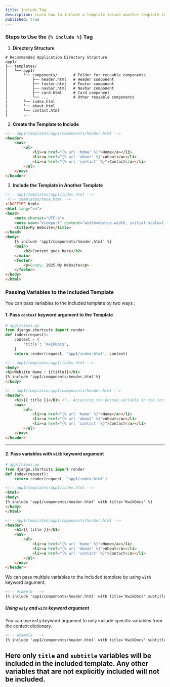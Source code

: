 ```yaml
---
title: Include Tag
description: Learn how to include a template inside another template in Django
published: true
---
```


### Steps to Use the `{% include %}` Tag

1. **Directory Structure**

```plaintext
# Recommended Application Directory Structure
app1/
├── templates/
│   └── app1/
│       └── components/       # Folder for reusable components
│           ├── header.html   # Header component
│           ├── footer.html   # Footer component
│           ├── navbar.html   # Navbar component
│           ├── card.html     # Card component
│           └── ...           # Other reusable components
|       └── index.html
|       └── about.html
|       └── contact.html
|       ...
```

2. **Create the Template to Include**

```html
<!-- app1/templates/app1/components/header.html -->
<header>
    <nav>
        <ul>
            <li><a href="{% url 'home' %}">Home</a></li>
            <li><a href="{% url 'about' %}">About</a></li>
            <li><a href="{% url 'contact' %}">Contact</a></li>
        </ul>
    </nav>
</header>
```

3. **Include the Template in Another Template**

```html
<!-- app1/templates/app1/index.html -->
 <!-- templates/base.html -->
<!DOCTYPE html>
<html lang="en">
<head>
    <meta charset="UTF-8">
    <meta name="viewport" content="width=device-width, initial-scale=1.0">
    <title>My Website</title>
</head>
<body>
    {% include 'app1/components/header.html' %}
    <main>
        <h2>Content goes here</h2>
    </main>
    <footer>
        <p>&copy; 2025 My Website</p>
    </footer>
</body>
</html>
```

### Passing Variables to the Included Template

You can pass variables to the included template by two ways : 

#### 1. Pass `context` keyword argument to the Template

```python
# app1/views.py
from django.shortcuts import render
def index(request):
    context = {
        'title': 'KwikDocs',
    }
    return render(request, 'app1/index.html', context)
```

```html
<!-- app1/templates/app1/index.html -->
<body>
<h1>Website Name : {{title}}</h1>
{% include 'app1/components/header.html'%}
</body>
```

```html
<!-- app1/templates/app1/components/header.html -->
<header>
    <h1>{{ title }}</h1> <!-- Accessing the passed variable in the included template -->
    <nav>
        <ul>
            <li><a href="{% url 'home' %}">Home</a></li>
            <li><a href="{% url 'about' %}">About</a></li>
            <li><a href="{% url 'contact' %}">Contact</a></li>
        </ul>
    </nav>
</header>
```
---
#### 2. Pass variables with `with` keyword argument 

```python
# app1/views.py
from django.shortcuts import render
def index(request):
    return render(request, 'app1/index.html')
```

```HTML
<!-- app1/templates/app1/index.html -->
<html>
<body>
{% include 'app1/components/header.html' with title='KwikDocs' %}
</body>
</html>
```

```html
<!-- app1/templates/app1/components/header.html -->
<header>
    <h1>{{ title }}</h1>
    <nav>
        <ul>
            <li><a href="{% url 'home' %}">Home</a></li>
            <li><a href="{% url 'about' %}">About</a></li>
            <li><a href="{% url 'contact' %}">Contact</a></li>
        </ul>
    </nav>
</header>
```

We can pass multiple variables to the included template by using `with` keyword argument.    

```html
<!-- example  -->
{% include 'app1/components/header.html' with title='KwikDocs' subtitle='docs' image='https://example.com/image.png' %}
```

##### Using `only` and `with` keyword argument

You can use `only` keyword argument to only include specific variables from the context dictionary.

```html
<!-- example  -->
{% include 'app1/components/header.html' with title='KwikDocs' subtitle='docs' image='https://example.com/image.png' only %}
```

Here only `title` and `subtitle` variables will be included in the included template. Any other variables that are not explicitly included will not be included.
---
